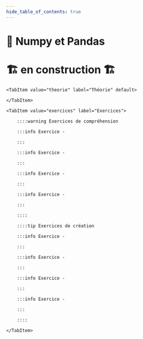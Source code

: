 ```yaml
---
hide_table_of_contents: true
---
```



# 🐼 Numpy et Pandas

# 🏗️ en construction 🏗

<Tabs queryString="onglet">

    <TabItem value="theorie" label="Théorie" default>

    </TabItem>

    <TabItem value="exercices" label="Exercices">

        ::::warning Exercices de compréhension

        :::info Exercice -

        :::

        :::info Exercice -

        :::

        :::info Exercice -

        :::

        :::info Exercice -

        :::

        ::::

        ::::tip Exercices de création

        :::info Exercice -

        :::

        :::info Exercice -

        :::

        :::info Exercice -

        :::

        :::info Exercice -

        :::

        ::::

    </TabItem>

</Tabs>


